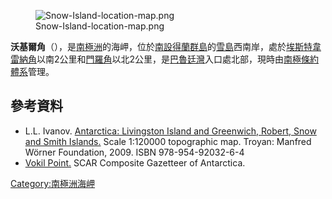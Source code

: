 [[Image:Snow-Island-location-map.png|thumb]]

{{coord|62|47|33|S|61|31|10|W|display=title}}

'''沃基爾角'''（{{lang-en|Vokil Point}}），是[[南極洲|南極洲]]的海岬，位於[[南設得蘭群島|南設得蘭群島]]的[[雪島|雪島]]西南岸，處於[[埃斯特韋雷納角|埃斯特韋雷納角]]以南2公里和[[門羅角|門羅角]]以北2公里，是[[巴魯廷灣|巴魯廷灣]]入口處北部，現時由[[南極條約體系|南極條約體系]]管理。

==參考資料==
* L.L. Ivanov. [http://apcbg.org/image023.jpg Antarctica: Livingston Island and Greenwich, Robert, Snow and Smith Islands.] {{Wayback|url=http://apcbg.org/image023.jpg |date=20080424075823 }} Scale 1:120000 topographic map.  Troyan: Manfred Wörner Foundation, 2009.  ISBN 978-954-92032-6-4
* [http://data.aad.gov.au/aadc/gaz/scar/display_name.cfm?gaz_id=136845 Vokil Point.] {{Wayback|url=http://data.aad.gov.au/aadc/gaz/scar/display_name.cfm?gaz_id=136845 |date=20120406132747 }} SCAR Composite Gazetteer of Antarctica.

{{Antarctica-geo-stub}}
[[Category:南極洲海岬|Category:南極洲海岬]]